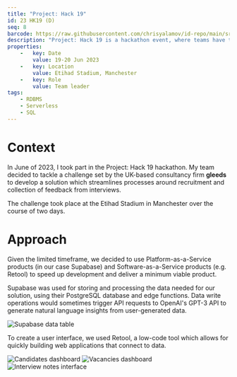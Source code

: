 ```yaml
---
title: "Project: Hack 19"
id: 23 HK19 (D)
seq: 8
barcode: https://raw.githubusercontent.com/chrisyalamov/id-repo/main/src/projects/2023-hack-19/barcode.jpg
description: "Project: Hack 19 is a hackathon event, where teams have to develop a solution which addresses a particular challenge in industry."
properties:
    -   key: Date
        value: 19-20 Jun 2023
    -   key: Location
        value: Etihad Stadium, Manchester
    -   key: Role
        value: Team leader
tags:
    - RDBMS
    - Serverless
    - SQL
---
```


# Context

In June of 2023, I took part in the Project: Hack 19 hackathon. My team decided to tackle a challenge set by the UK-based consultancy firm **gleeds** to develop a solution which streamlines processes around recruitment and collection of feedback from interviews.

The challenge took place at the Etihad Stadium in Manchester over the course of two days.

# Approach

Given the limited timeframe, we decided to use Platform-as-a-Service products (in our case Supabase) and Software-as-a-Service products (e.g. Retool) to speed up development and deliver a minimum viable product.

Supabase was used for storing and processing the data needed for our solution, using their PostgreSQL database and edge functions. Data write operations would sometimes trigger API requests to OpenAI's GPT-3 API to generate natural language insights from user-generated data.

![Supabase data table](<https://raw.githubusercontent.com/chrisyalamov/id-repo/main/src/projects/2023-hack-19/Screenshot 2023-07-08 at 01.07.28.png>)

To create a user interface, we used Retool, a low-code tool which allows for quickly building web applications that connect to data.

![Candidates dashboard](<https://raw.githubusercontent.com/chrisyalamov/id-repo/main/src/projects/2023-hack-19/Screenshot 2023-07-08 at 01.02.30.png>)
![Vacancies dashboard](<https://raw.githubusercontent.com/chrisyalamov/id-repo/main/src/projects/2023-hack-19/Screenshot 2023-07-08 at 01.03.16.png>)
![Interview notes interface](<https://raw.githubusercontent.com/chrisyalamov/id-repo/main/src/projects/2023-hack-19/Screenshot 2023-07-08 at 01.06.06.png>)